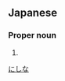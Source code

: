 ==Japanese==
{{ja-kanjitab|仁|科}}

===Proper noun===
{{ja-pos|proper|にしな}}

# {{surname|lang=ja}}

[[Category:Japanese surnames|にしな]]